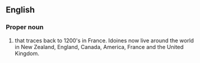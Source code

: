 {{also|idoine}}
==English==

===Proper noun===
{{en-proper noun}}

# {{surname|from=Old French|dot=}} that traces back to 1200's in France. Idoines now live around the world in New Zealand, England, Canada, America, France and the United Kingdom.